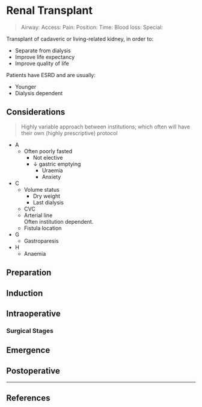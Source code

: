 # Renal Transplant


>Airway: 
>Access: 
>Pain: 
>Position:
>Time: 
>Blood loss:
>Special:

Transplant of cadaveric or living-related kidney, in order to:

* Separate from dialysis
* Improve life expectancy
* Improve quality of life


Patients have ESRD and are usually:

* Younger
* Dialysis dependent


## Considerations

> Highly variable approach between institutions; which often will have their own (highly prescriptive) protocol

* A
	* Often poorly fasted
		* Not elective
		* ↓ gastric emptying
			* Uraemia
			* Anxiety
* C
	* Volume status
		* Dry weight
		* Last dialysis
	* CVC
	* Arterial line\
	Often institution dependent.
	* Fistula location
* G
	* Gastroparesis
* H
	* Anaemia


## Preparation

## Induction

## Intraoperative

### Surgical Stages

## Emergence

## Postoperative


---

## References
